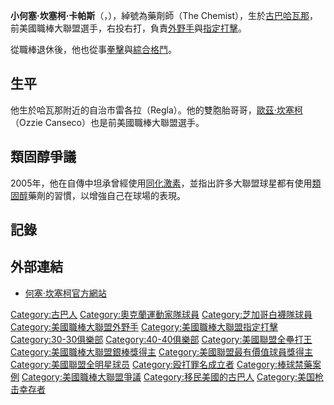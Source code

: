 {{NoteTA
|G1=地名|G2=PP
|1=zh-hans:哈瓦那;zh-tw:哈瓦那;zh-hk:夏灣拿;zh-cn:哈瓦那;}}
{{Infobox baseball biography
|name        = 荷西·坎塞柯<br />José Canseco
|image       = Jose Canseco 2009.jpg
|image_size  =
|caption     = 2009年的坎塞柯
|position    = [[外野手|外野手]]/[[指定打擊|指定打擊]]
|bats        = 右
|throws      = 右
|birth_date  = {{Birth date and age|mf=yes|1964|7|2}}
|birth_place = {{CUB}}[[哈瓦那|哈瓦那]]
|death_date  = 
|death_place = 
|debutleague = 美國職棒大聯盟
|debutdate   = 9月2日
|debutyear   = 1985年
|debutteam   = 奧克蘭運動家
|finalleague = 美國職棒大聯盟
|finaldate   = 10月6日
|finalyear   = 2001年
|finalteam   = 芝加哥白襪
|statleague  = 美國職棒大聯盟
|stat1label  = [[打擊率|打擊率]]
|stat1value  = .266
|stat2label  = [[安打|安打]]
|stat2value  = 
|stat3label  = [[全壘打|全壘打]]
|stat3value  = 462
|stat4label  = [[打點|打點]]
|stat4value  = 1407
|stat5label  = [[盜壘|盜壘]]
|stat5value  = 
|teams=
*[[奧克蘭運動家|奧克蘭運動家]]（{{mlby|1985}}–{{mlby|1992}}）
*[[德克薩斯遊騎兵_(棒球)|德州遊騎兵]]（{{mlby|1992}}–{{mlby|1994}}）
*[[波士頓紅襪|波士頓紅襪]]（{{mlby|1995}}–{{mlby|1996}}）
*[[奧克蘭運動家|奧克蘭運動家]]（{{mlby|1997}}）
*[[多倫多藍鳥|多倫多藍鳥]]（{{mlby|1998}}）
*[[坦帕灣魔鬼魚|坦帕灣魔鬼魚]]（{{mlby|1999}}–{{mlby|2000}}）
*[[紐約洋基|紐約洋基]]（{{mlby|2000}}）
*[[芝加哥白襪|芝加哥白襪]]（{{mlby|2001}}）
|highlights=
* 6×[[美國職棒大聯盟全明星賽|全明星賽]]（[[1986年美國職棒大聯盟全明星賽|1986年]],[[1988年美國職棒大聯盟全明星賽|1988年]]–[[1990年美國職棒大聯盟全明星賽|1990年]],[[1992年美國職棒大聯盟全明星賽|1992年]],[[1999年美國職棒大聯盟全明星賽|1999年]]）
* 2×[[世界大賽|世界大賽]]冠軍（[[1989年世界大賽|1989年]]、[[2000年世界大賽|2000年]]）
* [[美國職棒大聯盟最有價值球員獎|美聯MVP]]（1988年）
* [[美國職棒大聯盟年度最佳新人獎|美聯新人王]]（1986年）
* 4×[[美國職棒大聯盟銀棒獎|銀棒獎]]（1988年、1990年、1991年、1998年）
* 2×[[美國職棒大聯盟全壘打王|大聯盟全壘打王]]（1988年、1991年）
|hoflink  = 美國國家棒球名人堂暨博物館
|hoftype  = 美國棒球名人堂
|hofdate  = 
|hofvote  = 
|hofmethod= 
}}

'''小何塞·坎塞柯·卡帕斯'''（{{lang|es|José Canseco Capas, Jr.}}，{{bd|1964年|7月2日|||catIdx=Canseco, José}}），綽號為藥劑師（The Chemist），生於[[古巴|古巴]][[哈瓦那|哈瓦那]]，前美國職棒大聯盟選手，右投右打，負責[[外野手|外野手]]與[[指定打擊|指定打擊]]。

從職棒退休後，他也從事[[拳擊|拳擊]]與[[綜合格鬥|綜合格鬥]]。

== 生平 ==
他生於哈瓦那附近的自治市雷各拉（Regla）。他的雙胞胎哥哥，[[歐茲·坎塞柯|歐茲·坎塞柯]]（Ozzie Canseco）也是前美國職棒大聯盟選手。

== 類固醇爭議 ==
2005年，他在自傳中坦承曾經使用[[同化激素|同化激素]]，並指出許多大聯盟球星都有使用[[類固醇|類固醇]]藥劑的習慣，以增強自己在球場的表現。

== 記錄 ==
==外部連結==
*[http://www.JoseCanseco.com/ 何塞·坎塞柯官方網站]{{Wayback|url=http://www.josecanseco.com/ |date=20200913183111 }}

{{美國聯盟全壘打王}}
{{AL MVPs}}
{{TSN AL Comeback Players of the Year}}
{{30－30俱樂部}}
{{1989年世界大賽冠軍奧克蘭運動家隊名單}}
{{2000年世界大賽冠軍紐約洋基隊名單}}
{{Authority control}}

{{DEFAULTSORT:Canseco, Jose}}
[[Category:古巴人|Category:古巴人]]
[[Category:奧克蘭運動家隊球員|Category:奧克蘭運動家隊球員]]
[[Category:芝加哥白襪隊球員|Category:芝加哥白襪隊球員]]
[[Category:美國職棒大聯盟外野手|Category:美國職棒大聯盟外野手]]
[[Category:美國職棒大聯盟指定打擊|Category:美國職棒大聯盟指定打擊]]
[[Category:30-30俱樂部|Category:30-30俱樂部]]
[[Category:40-40俱樂部|Category:40-40俱樂部]]
[[Category:美國聯盟全壘打王|Category:美國聯盟全壘打王]]
[[Category:美國職棒大聯盟銀棒獎得主|Category:美國職棒大聯盟銀棒獎得主]]
[[Category:美國聯盟最有價值球員獎得主|Category:美國聯盟最有價值球員獎得主]]
[[Category:美國聯盟全明星球员|Category:美國聯盟全明星球员]]
[[Category:殴打罪名成立者|Category:殴打罪名成立者]]
[[Category:棒球禁藥案例|Category:棒球禁藥案例]]
[[Category:美國職棒大聯盟爭議|Category:美國職棒大聯盟爭議]]
[[Category:移民美國的古巴人|Category:移民美國的古巴人]]
[[Category:美国枪击幸存者|Category:美国枪击幸存者]]